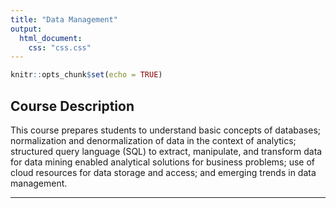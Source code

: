 ```yaml
---
title: "Data Management"
output:
  html_document:
    css: "css.css"
---
```


```r
knitr::opts_chunk$set(echo = TRUE)
```

## Course Description

This course prepares students to understand basic concepts of databases; normalization and denormalization of data in the context of analytics; structured query language (SQL) to extract, manipulate, and transform data for data mining enabled analytical solutions for business problems; use of cloud resources for data storage and access; and emerging trends in data management.

__________
